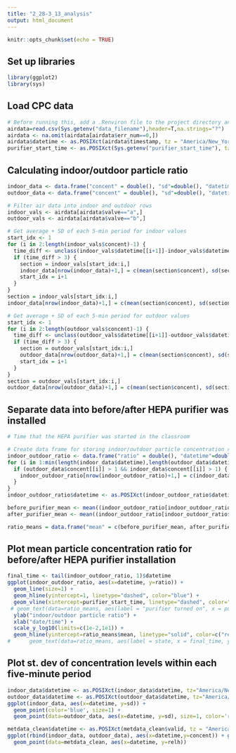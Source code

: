 ```yaml
---
title: "2_28-3_13_analysis"
output: html_document
---
```


```r
knitr::opts_chunk$set(echo = TRUE)
```

## Set up libraries

```r
library(ggplot2)
library(sys)
```

## Load CPC data

```r
# Before running this, add a .Renviron file to the project directory and add the line data_filename="<path to the .csv containing the data>"
airdata=read.csv(Sys.getenv("data_filename"),header=T,na.strings="?")
airdata <- na.omit(airdata[airdata$err_num==0,])
airdata$datetime <- as.POSIXct(airdata$timestamp, tz = "America/New_York", format = "%Y-%m-%dT%H:%M:%S", origin="1970-01-01")
purifier_start_time <- as.POSIXct(Sys.getenv("purifier_start_time"), tz = "America/New_York", format = "%Y-%m-%dT%H:%M:%S")

```

## Calculating indoor/outdoor particle ratio
```r
indoor_data <- data.frame("concent" = double(), "sd"=double(), "datetime"=double())
outdoor_data <- data.frame("concent" = double(), "sd"=double(), "datetime"=double())

# Filter air data into indoor and outdoor rows
indoor_vals <- airdata[airdata$valve=="a",]
outdoor_vals <- airdata[airdata$valve=="b",]

# Get average + SD of each 5-min period for indoor values
start_idx <- 1
for (i in 2:length(indoor_vals$concent)-1) {
  time_diff <- unclass(indoor_vals$datetime[[i+1]]-indoor_vals$datetime[[i]])
  if (time_diff > 3) {
    section = indoor_vals[start_idx:i,]
    indoor_data[nrow(indoor_data)+1,] = c(mean(section$concent), sd(section$concent), indoor_vals$datetime[[i]])
    start_idx = i+1
  }
}
section = indoor_vals[start_idx:i,]
indoor_data[nrow(indoor_data)+1,] = c(mean(section$concent), sd(section$concent), indoor_vals$datetime[[i]])

# Get average + SD of each 5-min period for outdoor values
start_idx <- 1
for (i in 2:length(outdoor_vals$concent)-1) {
  time_diff <- unclass(outdoor_vals$datetime[[i+1]]-outdoor_vals$datetime[[i]])
  if (time_diff > 3) {
    section = outdoor_vals[start_idx:i,]
    outdoor_data[nrow(outdoor_data)+1,] = c(mean(section$concent), sd(section$concent), outdoor_vals$datetime[[i]])
    start_idx = i+1
  }
}
section = outdoor_vals[start_idx:i,]
outdoor_data[nrow(outdoor_data)+1,] = c(mean(section$concent), sd(section$concent), outdoor_vals$datetime[[i]])
```

## Separate data into before/after HEPA purifier was installed

``` r
# Time that the HEPA purifier was started in the classroom

# Create data frame for storing indoor/outdoor particle concentration ratio
indoor_outdoor_ratio <- data.frame("ratio" = double(), "datetime"=double())
for (i in 1:min(length(indoor_data$datetime),length(outdoor_data$datetime))) {
  if (outdoor_data$concent[[i]] > 1 && indoor_data$concent[[i]] > 1) {
    indoor_outdoor_ratio[nrow(indoor_outdoor_ratio)+1,] = c(indoor_data$concent[[i]]/outdoor_data$concent[[i]],indoor_data$datetime[[i]])
  }
}
indoor_outdoor_ratio$datetime <- as.POSIXct(indoor_outdoor_ratio$datetime, tz="America/New_York", origin="1970-01-01")

before_purifier_mean <- mean((indoor_outdoor_ratio[indoor_outdoor_ratio$datetime < purifier_start_time,])$ratio)
after_purifier_mean <- mean((indoor_outdoor_ratio[indoor_outdoor_ratio$datetime > purifier_start_time,])$ratio)

ratio_means = data.frame("mean" = c(before_purifier_mean, after_purifier_mean), "state" = c("before HEPA purifier", "after HEPA purifier"))

```

## Plot mean particle concentration ratio for before/after HEPA purifier installation

```r
final_time <- tail(indoor_outdoor_ratio, 1)$datetime
ggplot(indoor_outdoor_ratio, aes(x=datetime, y=ratio)) +
  geom_line(size=1) +
  geom_hline(yintercept=1, linetype="dashed", color="blue") +
  geom_vline(xintercept=purifier_start_time, linetype="dashed", color="blue") +
 # geom_text(data=ratio_means, aes(label = "purifier turned on", x = purifier_start_time, y = 10)) +
  ylab("indoor/outdoor particle ratio") +
  xlab("date/time") + 
  scale_y_log10(limits=c(1e-2,1e1)) +
  geom_hline(yintercept=ratio_means$mean, linetype="solid", color=c("red", "green"))
#      geom_text(data=ratio_means, aes(label = state, x = final_time, y = mean-0.1), hjust=1)

```

## Plot st. dev of concentration levels within each five-minute period

```r
indoor_data$datetime <- as.POSIXct(indoor_data$datetime, tz="America/New_York", origin="1970-01-01")
outdoor_data$datetime <- as.POSIXct(outdoor_data$datetime, tz="America/New_York", origin="1970-01-01")
ggplot(indoor_data, aes(x=datetime, y=sd)) + 
  geom_point(color='blue', size=1) +
  geom_point(data=outdoor_data, aes(x=datetime, y=sd), size=1, color='red')

```

```r
metdata_clean$datetime <- as.POSIXct(metdata_clean$valid, tz = "America/New_York", format = "%Y-%m-%d %H:%M", origin="1970-01-01")
ggplot(rbind(indoor_data, outdoor_data), aes(x=datetime,y=concent)) + geom_point() +
  geom_point(data=metdata_clean, aes(x=datetime, y=relh))
```

